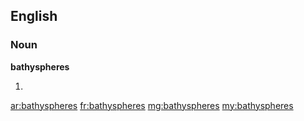 ==English==

===Noun===
'''bathyspheres'''

# {{plural of|bathysphere}}

[[ar:bathyspheres]]
[[fr:bathyspheres]]
[[mg:bathyspheres]]
[[my:bathyspheres]]